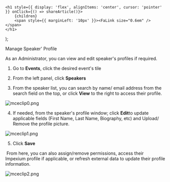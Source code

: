 

    <h1 style={{ display: 'flex', alignItems: 'center', cursor: 'pointer' }} onClick={() => shareArticle()}>
        {children} 
        <span style={{ marginLeft: '10px' }}><FaLink size="0.6em" /></span>
    </h1>
);

<ToastContainer />

<ClickableTitle>Manage Speaker' Profile</ClickableTitle>




As an Administrator, you can view and edit speaker's profiles if required. 


1. Go to **Events**, click the desired event's tile


2. From the left panel, click **Speakers**


3. From the speaker list, you can search by name/ email address from the search field on the top, or click **View** to the right to access their profile.


![mceclip0.png](../../../resources/article-images/12909048692499-Manage-Speaker-Profile_1.png)


4. If needed, from the speaker's profile window; click **Edit**to update applicable fields (First Name, Last Name, Biography, etc) and Upload/ Remove the profile picture. 


![mceclip1.png](../../../resources/article-images/12909048692499-Manage-Speaker-Profile_2.png)


5. Click **Save**


 From here, you can also assign/remove permissions, access their Impexium profile if applicable, or refresh external data to update their profile information.


![mceclip2.png](../../../resources/article-images/12909048692499-Manage-Speaker-Profile_3.png)



